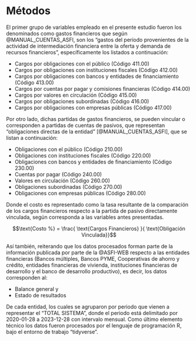 # Métodos {#MarcoTeorico}

El primer grupo de variables empleado en el presente estudio fueron los denominados como gastos financieros que según @MANUAL_CUENTAS_ASFI, son los “gastos del período provenientes de la actividad de intermediación financiera entre la oferta y demanda de recursos financieros”, específicamente los listados a continuación:

- Cargos por obligaciones con el público (Código 411.00)
- Cargos por obligaciones con instituciones fiscales (Código 412.00)
- Cargos por obligaciones con bancos y entidades de financiamiento (Código 413.00)
- Cargos por cuentas por pagar y comisiones financieras (Código 414.00)
- Cargos por valores en circulación (Código 415.00)
- Cargos por obligaciones subordinadas (Código 416.00)
- Cargos por obligaciones con empresas públicas (Código 417.00)

Por otro lado, dichas partidas de gastos financieros, se pueden vincular o corresponden a partidas de cuentas de pasivos, que representan “obligaciones directas de la entidad” [@MANUAL_CUENTAS_ASFI], que se listan a continuación:

- Obligaciones con el público (Código 210.00)
- Obligaciones con instituciones fiscales (Código 220.00)
- Obligaciones con bancos y entidades de financiamiento (Código 230.00)
- Cuentas por pagar (Código 240.00)
- Valores en circulación (Código 260.00)
- Obligaciones subordinadas (Código 270.00)
- Obligaciones con empresas públicas (Código 280.00)

Donde el costo es representado como la tasa resultante de la comparación de los cargos financieros respecto a la partida de pasivo directamente vinculada, según corresponda a las variables antes presentadas.

$$\text{Costo %} = \frac{ \text{Cargos Financieros} }{ \text{Obligación Vinculada}}$$

Así también, reiterando que los datos procesados forman parte de la información publicada por parte de la @ASFI-WEB respecto a las entidades financieras (Bancos múltiples, Bancos PYME, Cooperativas de ahorro y crédito, entidades financieras de vivienda, instituciones financieras de desarrollo y el banco de desarrollo productivo), es decir, los datos corresponden al:

- Balance general y
- Estado de resultados

De cada entidad, los cuales se agruparon por periodo que vienen a representar el “TOTAL SISTEMA”, donde el periodo está delimitado por 2020-01-28 a 2023-12-28 con intervalo mensual. Como último elemento técnico los datos fueron procesados por el lenguaje de programación R, bajo el entorno de trabajo “tidyverse”.

